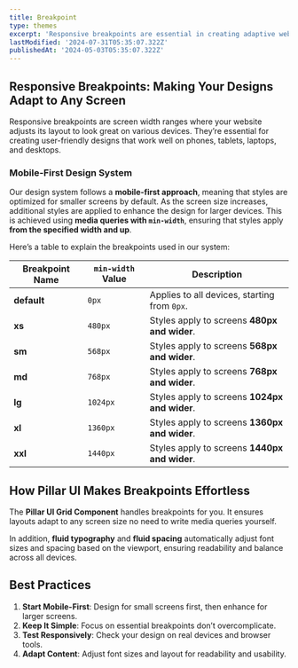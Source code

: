 ```yaml
---
title: Breakpoint
type: themes
excerpt: 'Responsive breakpoints are essential in creating adaptive web designs. Learn about common breakpoints and how to utilize media queries for optimal user experiences on various devices.'
lastModified: '2024-07-31T05:35:07.322Z'
publishedAt: '2024-05-03T05:35:07.322Z'
---
```


## Responsive Breakpoints: Making Your Designs Adapt to Any Screen

Responsive breakpoints are screen width ranges where your website adjusts its layout to look great on various devices. They’re essential for creating user-friendly designs that work well on phones, tablets, laptops, and desktops.

### Mobile-First Design System

Our design system follows a **mobile-first approach**, meaning that styles are optimized for smaller screens by default. As the screen size increases, additional styles are applied to enhance the design for larger devices. This is achieved using **media queries with `min-width`**, ensuring that styles apply **from the specified width and up**.

Here’s a table to explain the breakpoints used in our system:

| **Breakpoint Name** | **`min-width` Value** | **Description**                               |
| ------------------- | --------------------- | --------------------------------------------- |
| **default**         | `0px`                 | Applies to all devices, starting from `0px`.  |
| **xs**              | `480px`               | Styles apply to screens **480px and wider**.  |
| **sm**              | `568px`               | Styles apply to screens **568px and wider**.  |
| **md**              | `768px`               | Styles apply to screens **768px and wider**.  |
| **lg**              | `1024px`              | Styles apply to screens **1024px and wider**. |
| **xl**              | `1360px`              | Styles apply to screens **1360px and wider**. |
| **xxl**             | `1440px`              | Styles apply to screens **1440px and wider**. |

## How Pillar UI Makes Breakpoints Effortless

The **Pillar UI Grid Component** handles breakpoints for you. It ensures layouts adapt to any screen size no need to write media queries yourself.

In addition, **fluid typography** and **fluid spacing** automatically adjust font sizes and spacing based on the viewport, ensuring readability and balance across all devices.

## Best Practices

1. **Start Mobile-First**: Design for small screens first, then enhance for larger screens.
2. **Keep It Simple**: Focus on essential breakpoints don’t overcomplicate.
3. **Test Responsively**: Check your design on real devices and browser tools.
4. **Adapt Content**: Adjust font sizes and layout for readability and usability.
